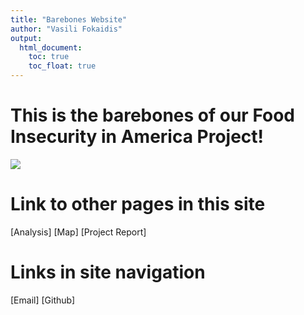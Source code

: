 ```yaml
---
title: "Barebones Website"
author: "Vasili Fokaidis"
output:
  html_document:
    toc: true
    toc_float: true
---
```


# This is the barebones of our Food Insecurity in America Project!

![](https://www.feedingamerica.org/themes/custom/ts_feeding_america/images/svgs/logo-2020.svg)

# Link to other pages in this site

[Analysis]
[Map]
[Project Report]  

# Links in site navigation

[Email]
[Github]